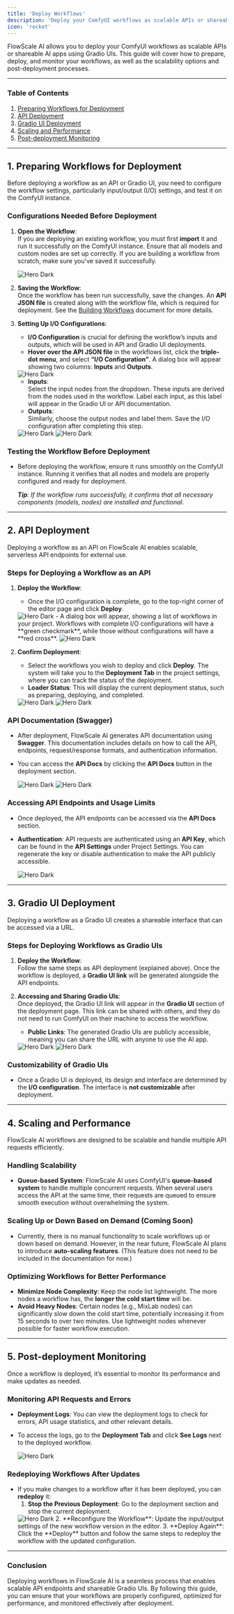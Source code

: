 ```yaml
---
title: 'Deploy Workflows'
description: 'Deploy your ComfyUI workflows as scalable APIs or shareable Gradio AI Apps'
icon: 'rocket'
---
```


FlowScale AI allows you to deploy your ComfyUI workflows as scalable APIs or shareable AI apps using Gradio UIs. This guide will cover how to prepare, deploy, and monitor your workflows, as well as the scalability options and post-deployment processes.

---

### **Table of Contents**
1. [Preparing Workflows for Deployment](#1-preparing-workflows-for-deployment)
2. [API Deployment](#2-api-deployment)
3. [Gradio UI Deployment](#3-gradio-ui-deployment)
4. [Scaling and Performance](#4-scaling-and-performance)
5. [Post-deployment Monitoring](#5-post-deployment-monitoring)

---

## 1. **Preparing Workflows for Deployment**

Before deploying a workflow as an API or Gradio UI, you need to configure the workflow settings, particularly input/output (I/O) settings, and test it on the ComfyUI instance.

### **Configurations Needed Before Deployment**
1. **Open the Workflow**:  
   If you are deploying an existing workflow, you must first **import** it and run it successfully on the ComfyUI instance. Ensure that all models and custom nodes are set up correctly. If you are building a workflow from scratch, make sure you’ve saved it successfully.

    <Frame caption="Workflow Ready for Deployment" style={{marginBottom: '10px'}}>
      <img
          className="block"
          src="/images/deploy/workflow-to-deploy.png"
          alt="Hero Dark"
      />
    </Frame>

2. **Saving the Workflow**:  
   Once the workflow has been run successfully, save the changes. An **API JSON file** is created along with the workflow file, which is required for deployment. 
   See the [Building Workflows](/get-started/build#2-building-workflows) document for more details.

3. **Setting Up I/O Configurations**:
   - **I/O Configuration** is crucial for defining the workflow’s inputs and outputs, which will be used in API and Gradio UI deployments.
   - **Hover over the API JSON file** in the workflows list, click the **triple-dot menu**, and select **“I/O Configuration”**. A dialog box will appear showing two columns: **Inputs** and **Outputs**.
   
    <Frame caption="API JSON -> I/O Configuration" style={{marginBottom: '10px'}}>
      <img
          className="block"
          src="/images/deploy/io-config-option.png"
          alt="Hero Dark"
      />
    </Frame>

   - **Inputs**:  
     Select the input nodes from the dropdown. These inputs are derived from the nodes used in the workflow. Label each input, as this label will appear in the Gradio UI or API documentation.
   - **Outputs**:  
     Similarly, choose the output nodes and label them. Save the I/O configuration after completing this step.

    <Frame caption="Select input and output workflow nodes" style={{marginBottom: '10px'}}>
      <img
          className="block"
          src="/images/deploy/io-1.png"
          alt="Hero Dark"
      />
    </Frame>
    <Frame caption="Select Input Parameters & Save" style={{marginBottom: '10px'}}>
      <img
          className="block"
          src="/images/deploy/io-2.png"
          alt="Hero Dark"
      />
    </Frame>

### **Testing the Workflow Before Deployment**
- Before deploying the workflow, ensure it runs smoothly on the ComfyUI instance. Running it verifies that all nodes and models are properly configured and ready for deployment.
  
   _**Tip**: If the workflow runs successfully, it confirms that all necessary components (models, nodes) are installed and functional._

---

## 2. **API Deployment**

Deploying a workflow as an API on FlowScale AI enables scalable, serverless API endpoints for external use.

### **Steps for Deploying a Workflow as an API**
1. **Deploy the Workflow**:
   - Once the I/O configuration is complete, go to the top-right corner of the editor page and click **Deploy**.
    <Frame caption="Deploy button" style={{marginBottom: '10px'}}>
      <img
          className="block"
          src="/images/deploy/deploy-button.png"
          alt="Hero Dark"
      />
    </Frame>
   - A dialog box will appear, showing a list of workflows in your project. Workflows with complete I/O configurations will have a **green checkmark**, while those without configurations will have a **red cross**.
   
    <Frame caption="Deploy Workflows" style={{marginBottom: '10px'}}>
      <img
          className="block"
          src="/images/deploy/deploy-modal.png"
          alt="Hero Dark"
      />
    </Frame>

2. **Confirm Deployment**:
   - Select the workflows you wish to deploy and click **Deploy**. The system will take you to the **Deployment Tab** in the project settings, where you can track the status of the deployment.
   - **Loader Status**: This will display the current deployment status, such as preparing, deploying, and completed.

    <Frame caption="API Deployments Tab" style={{marginBottom: '10px'}}>
      <img
          className="block"
          src="/images/deploy/deployment-tab.png"
          alt="Hero Dark"
      />
    </Frame>
    <Frame caption="Deploying Workflows" style={{marginBottom: '10px'}}>
      <img
          className="block"
          src="/images/deploy/deploying.png"
          alt="Hero Dark"
      />
    </Frame>

### **API Documentation (Swagger)**
- After deployment, FlowScale AI generates API documentation using **Swagger**. This documentation includes details on how to call the API, endpoints, request/response formats, and authentication information.
- You can access the **API Docs** by clicking the **API Docs** button in the deployment section.

    <Frame caption="API Docs Link" style={{marginBottom: '10px'}}>
      <img
          className="block"
          src="/images/deploy/api-docs-link.png"
          alt="Hero Dark"
      />
    </Frame>
    <Frame caption="API Docs" style={{marginBottom: '10px'}}>
      <img
          className="block"
          src="/images/deploy/api-docs.png"
          alt="Hero Dark"
      />
    </Frame>

### **Accessing API Endpoints and Usage Limits**
- Once deployed, the API endpoints can be accessed via the **API Docs** section.
- **Authentication**: API requests are authenticated using an **API Key**, which can be found in the **API Settings** under Project Settings. You can regenerate the key or disable authentication to make the API publicly accessible.

    <Frame caption="API Key" style={{marginBottom: '10px'}}>
      <img
          className="block"
          src="/images/deploy/api-keys.png"
          alt="Hero Dark"
      />
    </Frame>

---

## 3. **Gradio UI Deployment**

Deploying a workflow as a Gradio UI creates a shareable interface that can be accessed via a URL.

### **Steps for Deploying Workflows as Gradio UIs**
1. **Deploy the Workflow**:  
   Follow the same steps as API deployment (explained above). Once the workflow is deployed, a **Gradio UI link** will be generated alongside the API endpoints.

2. **Accessing and Sharing Gradio UIs**:  
   Once deployed, the Gradio UI link will appear in the **Gradio UI** section of the deployment page. This link can be shared with others, and they do not need to run ComfyUI on their machine to access the workflow.
   - **Public Links**: The generated Gradio UIs are publicly accessible, meaning you can share the URL with anyone to use the AI app.

    <Frame caption="Gradio URLs" style={{marginBottom: '10px'}}>
      <img
          className="block"
          src="/images/deploy/gradio-links.png"
          alt="Hero Dark"
      />
    </Frame>

    <Frame caption="AI App (Gradio UI)" style={{marginBottom: '10px'}}>
      <img
          className="block"
          src="/images/deploy/gradio-ui.png"
          alt="Hero Dark"
      />
    </Frame>

### **Customizability of Gradio UIs**
- Once a Gradio UI is deployed, its design and interface are determined by the **I/O configuration**. The interface is **not customizable** after deployment.

---

## 4. **Scaling and Performance**

FlowScale AI workflows are designed to be scalable and handle multiple API requests efficiently.

### **Handling Scalability**
- **Queue-based System**: FlowScale AI uses ComfyUI's **queue-based system** to handle multiple concurrent requests. When several users access the API at the same time, their requests are queued to ensure smooth execution without overwhelming the system.

### **Scaling Up or Down Based on Demand** (Coming Soon)
- Currently, there is no manual functionality to scale workflows up or down based on demand. However, in the near future, FlowScale AI plans to introduce **auto-scaling features**. (This feature does not need to be included in the documentation for now.)

### **Optimizing Workflows for Better Performance**
- **Minimize Node Complexity**: Keep the node list lightweight. The more nodes a workflow has, the **longer the cold start time** will be.
- **Avoid Heavy Nodes**: Certain nodes (e.g., MixLab nodes) can significantly slow down the cold start time, potentially increasing it from 15 seconds to over two minutes. Use lightweight nodes whenever possible for faster workflow execution.

---

## 5. **Post-deployment Monitoring**

Once a workflow is deployed, it’s essential to monitor its performance and make updates as needed.

### **Monitoring API Requests and Errors**
- **Deployment Logs**: You can view the deployment logs to check for errors, API usage statistics, and other relevant details.
- To access the logs, go to the **Deployment Tab** and click **See Logs** next to the deployed workflow.

    <Frame caption="See Deployment Logs" style={{marginBottom: '10px'}}>
      <img
          className="block"
          src="/images/deploy/see-logs.png"
          alt="Hero Dark"
      />
    </Frame>

### **Redeploying Workflows After Updates**
- If you make changes to a workflow after it has been deployed, you can **redeploy** it:
  1. **Stop the Previous Deployment**: Go to the deployment section and stop the current deployment.
    <Frame caption="See Current Deployment" style={{marginBottom: '10px'}}>
      <img
          className="block"
          src="/images/deploy/stop-deployment.png"
          alt="Hero Dark"
      />
    </Frame>
  2. **Reconfigure the Workflow**: Update the input/output settings of the new workflow version in the editor.
  3. **Deploy Again**: Click the **Deploy** button and follow the same steps to redeploy the workflow with the updated configuration.


---

### **Conclusion**

Deploying workflows in FlowScale AI is a seamless process that enables scalable API endpoints and shareable Gradio UIs. By following this guide, you can ensure that your workflows are properly configured, optimized for performance, and monitored effectively after deployment.